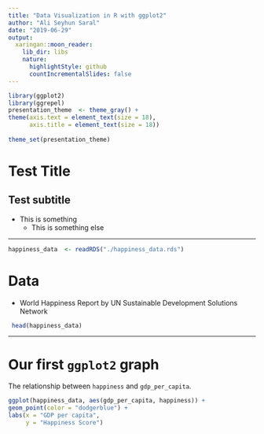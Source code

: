 ```yaml
---
title: "Data Visualization in R with ggplot2"
author: "Ali Seyhun Saral"
date: "2019-06-29" 
output:
  xaringan::moon_reader:
    lib_dir: libs
    nature:
      highlightStyle: github
      countIncrementalSlides: false
---
```


```r
library(ggplot2)
library(ggrepel)
presentation_theme  <- theme_gray() + 
theme(axis.text = element_text(size = 18),
      axis.title = element_text(size = 18))
     
theme_set(presentation_theme)

```
# Test Title
## Test subtitle

* This is something
  + This is something else

---


```r
happiness_data  <- readRDS("./happiness_data.rds")
```
# Data 
* World Happiness Report by UN Sustainable Development Solutions Network

```r
 head(happiness_data)
```
---
# Our first `ggplot2` graph
The relationship between `happiness` and `gdp_per_capita`.
```r
ggplot(happiness_data, aes(gdp_per_capita, happiness)) +
geom_point(color = "dodgerblue") +
labs(x = "GDP per capita",
     y = "Happiness Score") 
     
```
